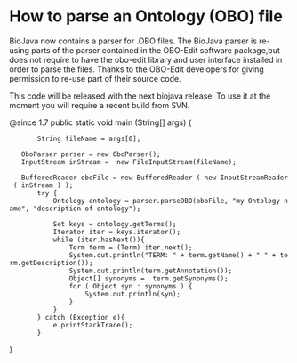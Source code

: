 =How to parse an Ontology (OBO) file=

BioJava now contains a parser for .OBO files. The BioJava parser is re-using parts of the parser contained in the OBO-Edit software package,but does not require to have the obo-edit library and user interface installed in order to parse the files. Thanks to the OBO-Edit developers for giving permission to re-use part of their source code.

This code will be released with the next biojava release. To use it at the moment you will require a recent build from SVN.

<java>
@since 1.7
public static void  main (String[] args) {

        String fileName = args[0];

	OboParser parser = new OboParser();
	InputStream inStream =  new FileInputStream(fileName);
		
	BufferedReader oboFile = new BufferedReader ( new InputStreamReader ( inStream ) );
		try {
			Ontology ontology = parser.parseOBO(oboFile, "my Ontology name", "description of ontology");
						
			Set keys = ontology.getTerms();
			Iterator iter = keys.iterator();
			while (iter.hasNext()){
				Term term = (Term) iter.next();
				System.out.println("TERM: " + term.getName() + " " + term.getDescription());
				System.out.println(term.getAnnotation());
				Object[] synonyms =  term.getSynonyms();
				for ( Object syn : synonyms ) {
					System.out.println(syn);
				}					
			}			
		} catch (Exception e){
			e.printStackTrace();
		}
}
</java>